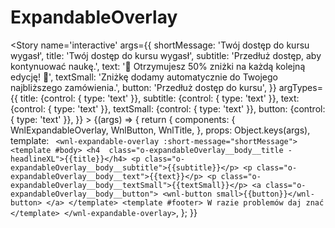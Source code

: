 
<Meta title='organisms/ExpandableOverlay' component={WnlExpandableOverlay} />

# ExpandableOverlay

<Story name='interactive'
    args={{
        shortMessage: 'Twój dostęp do kursu wygasł',
        title: 'Twój dostęp do kursu wygasł',
        subtitle: 'Przedłuż dostęp, aby kontynuować naukę.',
        text: '🎁 Otrzymujesz 50% zniżki na każdą kolejną edycję! 🎁',
        textSmall: 'Zniżkę dodamy automatycznie do Twojego najbliższego zamówienia.',
        button: 'Przedłuż dostęp do kursu',
    }}
    argTypes={{
        title: {control: { type: 'text' }},
        subtitle: {control: { type: 'text' }},
        text: {control: { type: 'text' }},
        textSmall: {control: { type: 'text' }},
        button: {control: { type: 'text' }},
    }}
    >
    {(args) => {
        return {
        	components: {
				WnlExpandableOverlay,
				WnlButton,
				WnlTitle,
			},
            props: Object.keys(args),
            template: `
<wnl-expandable-overlay :short-message="shortMessage">
	<template #body>
		<h4  class="o-expandableOverlay__body__title -headlineXL">{{title}}</h4>
		<p class="o-expandableOverlay__body__subtitle">{{subtitle}}</p>
		<p class="o-expandableOverlay__body__text">{{text}}</p>
		<p class="o-expandableOverlay__body__textSmall">{{textSmall}}</p>
		<a class="o-expandableOverlay__body__button">
			<wnl-button small>{{button}}</wnl-button>
		</a>
	</template>
	<template #footer>
		W razie problemów daj znać
	</template>
</wnl-expandable-overlay>`,
        };
    }}
</Story>
